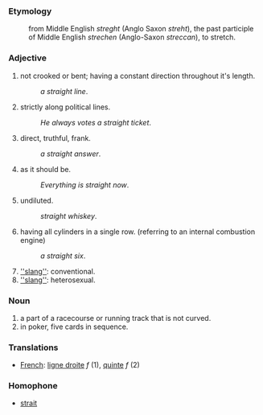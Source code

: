 ===Etymology===
:from Middle English ''streght'' (Anglo Saxon ''streht''), the past participle of Middle English ''strechen'' (Anglo-Saxon ''streccan''), to stretch.
===Adjective===
#not crooked or bent; having a constant direction throughout it's length.
#:''a straight line''.
#strictly along political lines.
#:''He always votes a straight ticket''.
#direct, truthful, frank.
#:''a straight answer''.
#as it should be.
#:''Everything is straight now''.
#undiluted.
#:''straight whiskey''.
#having all cylinders in a single row. (referring to an internal combustion engine)
#:''a straight six''.
#[[''slang'']]: conventional.
#[[''slang'']]: heterosexual.
===Noun===
#a part of a racecourse or running track that is not curved.
#in poker, five cards in sequence.
===Translations===
*[[French]]: [[ligne droite]] ''f'' (1), [[quinte]] ''f'' (2)
===Homophone===
*[[strait]]